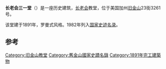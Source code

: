 {{Infobox NRHP
  | name = 长老会三一堂
  | nrhp_type = 
  | image = Trinity Presbyterian Church (San Francisco, CA).JPG
  | location=美国加州[[旧金山|旧金山]]23街 3261号
  | lat_degrees = 37
  | lat_minutes = 45
  | lat_seconds = 59
  | lat_direction = N
  | long_degrees = 122
  | long_minutes = 25
  | long_seconds = 1
  | long_direction = W
  | coord_display = inline,title
  | locmapin = California
  | built = {{Start date|1891}}
  | architect = Percy & Hamilton
  | architecture = 罗曼式
  | added =  1982年3月2日
  | area = {{convert|0.2|acre}}
  | refnum = 82002252<ref name="nris">{{NRISref|version=2010a}}</ref>
}}
'''长老会三一堂'''（{{lang-en|Trinity Presbyterian Church}}）是一座历史建筑，[[长老会|长老会]]教堂，位于美国加州[[旧金山|旧金山]]23街3261号。

该堂建于1891年，罗曼式风格。1982年列入[[国家史迹名录|国家史迹名录]]。

==参考==
{{reflist}}

{{旧金山}}

[[Category:旧金山教堂|Category:旧金山教堂]]
[[Category:舊金山國家史蹟名錄|Category:舊金山國家史蹟名錄]]
[[Category:1891年完工建築物|Category:1891年完工建築物]]
